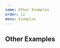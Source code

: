 ```yaml
---
name: Other Examples
order: 12
menu: Examples
---
```



## Other Examples

<Playground>
  <MaterialTable
    columns={[
      {title: 'Name', field: 'name'},
      {title: 'Surname', field: 'surname'},
      {title: 'Birth Year', field: 'birthYear', type: 'numeric'},
      {title: 'Birth Place', field: 'birthCity', lookup: {34: 'İstanbul', 63: 'Şanlıurfa'}},      
    ]}
    data={[ ]}
    title="Empty DataSource Example"
    options={{
      paging: true,      
      showEmptyDataSourceMessage:true
    }}
     localization={{
       emptyDataSourceMessage:'No records to display'
    }}
  />
</Playground>
